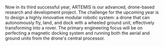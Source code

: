 Now in its third successful year, ARTEMIS is our advanced, drone-based research and development project. The challenge for the upcoming year is to design a highly innovative modular robotic system: a drone that can autonomously fly, land, and dock with a wheeled ground unit, effectively transforming into a rover. The primary engineering focus will be on perfecting a magnetic docking system and running both the aerial and ground units from the drone's central processor.
